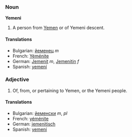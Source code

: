 ===Noun===
'''Yemeni'''

#A person from [[Yemen]] or of Yemeni descent.

====Translations====
*Bulgarian: [[йеменец]] ''m''
*French: [[Yéménite]]
*German: [[Jemenit]] ''m'', [[Jemenitin]] ''f''
*Spanish: [[yemení]]

===Adjective===
#Of, from, or pertaining to Yemen, or the Yemeni people.

====Translations====
*Bulgarian: [[йеменски]] ''m'', ''pl''
*French: [[yéménite]]
*German: [[jemenitisch]]
*Spanish: [[yemení]]
